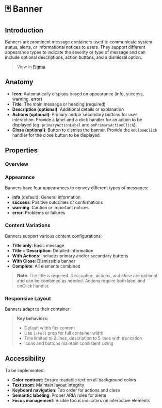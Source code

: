 
<Meta title="Components/Banner/Docs" of={BannerStories} />

# 🃏 Banner

## Introduction

Banners are prominent message containers used to communicate system status, alerts, or informational notices to users. They support different appearance types to indicate the severity or type of message and can include optional descriptions, action buttons, and a dismissal option.

> View in [Figma](https://www.figma.com/design/JxaLVMTWirCpU0rsbZ30k7/2.-Components-Library?m=dev).

## Anatomy

<Canvas of={BannerStories.WithFullFeatures} />

- **Icon**: Automatically displays based on appearance (info, success, warning, error)
- **Title**: The main message or heading (required)
- **Description (optional)**: Additional details or explanation
- **Actions (optional)**: Primary and/or secondary buttons for user interaction. Provide a label and a click handler for an action to be displayed (eg. `primaryActionLabel` and `onPrimaryActionClick`).
- **Close (optional)**: Button to dismiss the banner. Provide the `onCloseClick` handler for the close button to be displayed.

## Properties

### Overview

<Canvas of={BannerStories.Base} />
<Controls of={BannerStories.Base} />

### Appearance

Banners have four appearances to convey different types of messages:

- **info** (default): General information
- **success**: Positive outcomes or confirmations
- **warning**: Caution or important notices
- **error**: Problems or failures

<Canvas of={BannerStories.AppearanceShowcase} />

### Content Variations

Banners support various content configurations:

- **Title only**: Basic message
- **Title + Description**: Detailed information
- **With Actions**: Includes primary and/or secondary buttons
- **With Close**: Dismissible banner
- **Complete**: All elements combined

<Canvas of={BannerStories.ContentVariations} />

> **Note**: The title is required. Description, actions, and close are optional and can be combined as needed. Actions require both label and onClick handler.

### Responsive Layout

Banners adapt to their container:

<Canvas of={BannerStories.ResponsiveLayout} />

> **Key behaviors:**
>
> - Default width fits content
> - Use `isFull` prop for full container width
> - Title limited to 2 lines, description to 5 lines with truncation
> - Icons and buttons maintain consistent sizing

## Accessibility

To be implemented:

- **Color contrast**: Ensure readable text on all background colors
- **Text zoom**: Maintain layout integrity
- **Keyboard navigation**: Tab order for actions and close
- **Semantic labeling**: Proper ARIA roles for alerts
- **Focus management**: Visible focus indicators on interactive elements
